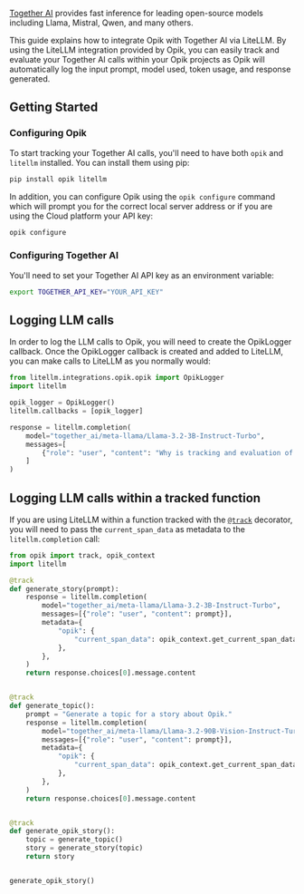 [Together AI](https://www.together.ai/) provides fast inference for leading open-source models including Llama, Mistral, Qwen, and many others.

This guide explains how to integrate Opik with Together AI via LiteLLM. By using the LiteLLM integration provided by Opik, you can easily track and evaluate your Together AI calls within your Opik projects as Opik will automatically log the input prompt, model used, token usage, and response generated.

## Getting Started

### Configuring Opik

To start tracking your Together AI calls, you'll need to have both `opik` and `litellm` installed. You can install them using pip:

```bash
pip install opik litellm
```

In addition, you can configure Opik using the `opik configure` command which will prompt you for the correct local server address or if you are using the Cloud platform your API key:

```bash
opik configure
```

### Configuring Together AI

You'll need to set your Together AI API key as an environment variable:

```bash {pytest_codeblocks_skip=true}
export TOGETHER_API_KEY="YOUR_API_KEY"
```

## Logging LLM calls

In order to log the LLM calls to Opik, you will need to create the OpikLogger callback. Once the OpikLogger callback is created and added to LiteLLM, you can make calls to LiteLLM as you normally would:

```python
from litellm.integrations.opik.opik import OpikLogger
import litellm

opik_logger = OpikLogger()
litellm.callbacks = [opik_logger]

response = litellm.completion(
    model="together_ai/meta-llama/Llama-3.2-3B-Instruct-Turbo",
    messages=[
        {"role": "user", "content": "Why is tracking and evaluation of LLMs important?"}
    ]
)
```

## Logging LLM calls within a tracked function

If you are using LiteLLM within a function tracked with the [`@track`](/tracing/log_traces#using-function-decorators) decorator, you will need to pass the `current_span_data` as metadata to the `litellm.completion` call:

```python
from opik import track, opik_context
import litellm

@track
def generate_story(prompt):
    response = litellm.completion(
        model="together_ai/meta-llama/Llama-3.2-3B-Instruct-Turbo",
        messages=[{"role": "user", "content": prompt}],
        metadata={
            "opik": {
                "current_span_data": opik_context.get_current_span_data(),
            },
        },
    )
    return response.choices[0].message.content


@track
def generate_topic():
    prompt = "Generate a topic for a story about Opik."
    response = litellm.completion(
        model="together_ai/meta-llama/Llama-3.2-90B-Vision-Instruct-Turbo",
        messages=[{"role": "user", "content": prompt}],
        metadata={
            "opik": {
                "current_span_data": opik_context.get_current_span_data(),
            },
        },
    )
    return response.choices[0].message.content


@track
def generate_opik_story():
    topic = generate_topic()
    story = generate_story(topic)
    return story


generate_opik_story()
```

